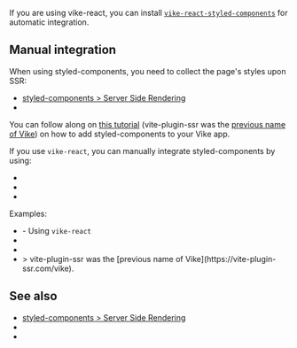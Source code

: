 
<CommunityNote url="https://styled-components.com" />

If you are using <Link href="/vike-react">vike-react</Link>, you can install [`vike-react-styled-components`](https://github.com/vikejs/vike-react/tree/main/packages/vike-react-styled-components#readme) for automatic integration.

## Manual integration

When using styled-components, you need to collect the page's styles upon SSR:
- [styled-components > Server Side Rendering](https://styled-components.com/docs/advanced#server-side-rendering)
- <Link href="/css-in-js" doNotInferSectionTitle />

You can follow along on <a href="https://www.alexrabin.com/blog/vite-ssr-styled-components">this tutorial</a> (vite-plugin-ssr was the [previous name of Vike](https://vite-plugin-ssr.com/vike)) on how to add styled-components to your Vike app.

If you use <Link href="/vike-react">`vike-react`</Link>, you can manually integrate styled-components by using:
- <Link href="/onBeforeRenderHtml" doNotInferSectionTitle />
- <Link href="/Wrapper" doNotInferSectionTitle />
- <Link href="/onAfterRenderHtml" doNotInferSectionTitle />

Examples:
- <Example timestamp="2024.12" repo="phonzammi/vike-react-styled-components-example" /> - Using <Link href="/vike-react">`vike-react`</Link>
- <Example timestamp="2024.04" repo="lourot/vike-react-styled-components-grommet" />
- <Example timestamp="2024.04" repo="Pixelatex/vike-styled-ts" />
- <Example timestamp="2023.10" repo="alexrabin/vite-ssr-styled-components" />
  > vite-plugin-ssr was the [previous name of Vike](https://vite-plugin-ssr.com/vike).

## See also

- [styled-components > Server Side Rendering](https://styled-components.com/docs/advanced#server-side-rendering)
- <Link href="/css-in-js" doNotInferSectionTitle />
- <Link href="/grommet" />

